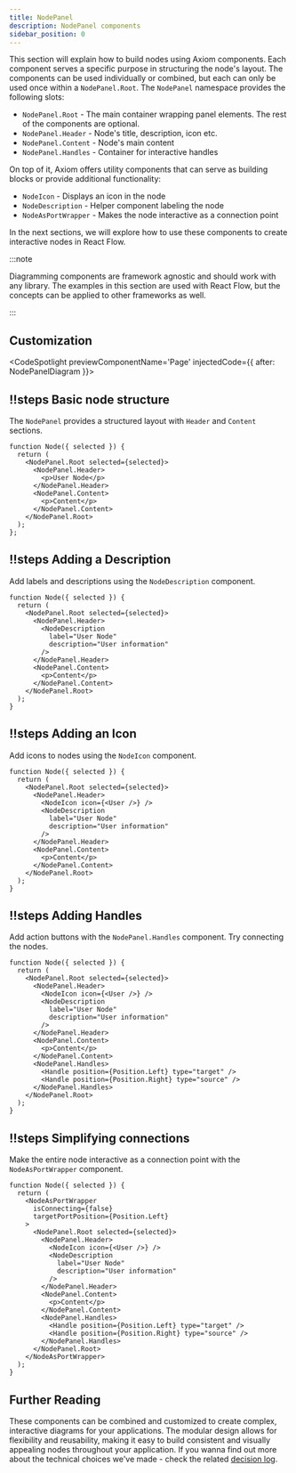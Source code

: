 ```yaml
---
title: NodePanel
description: NodePanel components
sidebar_position: 0
---
```



This section will explain how to build nodes using Axiom components.
Each component serves a specific purpose in structuring the node's layout.
The components can be used individually or combined, but each can only be used once within a `NodePanel.Root`.
The `NodePanel` namespace provides the following slots:

- `NodePanel.Root` - The main container wrapping panel elements. The rest of the components are optional.
- `NodePanel.Header` - Node's title, description, icon etc.
- `NodePanel.Content` - Node's main content
- `NodePanel.Handles` - Container for interactive handles

On top of it, Axiom offers utility components that can serve as building blocks or provide additional functionality:
- `NodeIcon` - Displays an icon in the node
- `NodeDescription` - Helper component labeling the node
- `NodeAsPortWrapper` - Makes the node interactive as a connection point

In the next sections, we will explore how to use these components to create interactive nodes in React Flow.

:::note

Diagramming components are framework agnostic and should work with any library.
The examples in this section are used with React Flow, but the concepts can be applied to other frameworks as well.

:::

## Customization

<CodeSpotlight previewComponentName='Page' injectedCode={{ after: NodePanelDiagram }}>

## !!steps Basic node structure

The `NodePanel` provides a structured layout with `Header` and `Content` sections.

```tsx ! example.ts
function Node({ selected }) {
  return (
    <NodePanel.Root selected={selected}>
      <NodePanel.Header>
        <p>User Node</p>
      </NodePanel.Header>
      <NodePanel.Content>
        <p>Content</p>
      </NodePanel.Content>
    </NodePanel.Root>
  );
};
```

## !!steps Adding a Description

Add labels and descriptions using the `NodeDescription` component.

```tsx ! example.ts
function Node({ selected }) {
  return (
    <NodePanel.Root selected={selected}>
      <NodePanel.Header>
        <NodeDescription 
          label="User Node" 
          description="User information"
        />
      </NodePanel.Header>
      <NodePanel.Content>
        <p>Content</p>
      </NodePanel.Content>
    </NodePanel.Root>
  );
}
```

## !!steps Adding an Icon

Add icons to nodes using the `NodeIcon` component.

```tsx ! example.ts
function Node({ selected }) {
  return (
    <NodePanel.Root selected={selected}>
      <NodePanel.Header>
        <NodeIcon icon={<User />} />
        <NodeDescription 
          label="User Node" 
          description="User information"
        />
      </NodePanel.Header>
      <NodePanel.Content>
        <p>Content</p>
      </NodePanel.Content>
    </NodePanel.Root>
  );
}
```

## !!steps Adding Handles

Add action buttons with the `NodePanel.Handles` component. Try connecting the nodes.

```tsx ! example.ts
function Node({ selected }) {
  return (
    <NodePanel.Root selected={selected}>
      <NodePanel.Header>
        <NodeIcon icon={<User />} />
        <NodeDescription 
          label="User Node" 
          description="User information"
        />
      </NodePanel.Header>
      <NodePanel.Content>
        <p>Content</p>
      </NodePanel.Content>
      <NodePanel.Handles>
        <Handle position={Position.Left} type="target" />
        <Handle position={Position.Right} type="source" />
      </NodePanel.Handles>
    </NodePanel.Root>
  );
}
```

## !!steps Simplifying connections

Make the entire node interactive as a connection point with the `NodeAsPortWrapper` component.

```tsx ! example.ts
function Node({ selected }) {
  return (
    <NodeAsPortWrapper
      isConnecting={false}
      targetPortPosition={Position.Left}
    >
      <NodePanel.Root selected={selected}>
        <NodePanel.Header>
          <NodeIcon icon={<User />} />
          <NodeDescription 
            label="User Node" 
            description="User information"
          />
        </NodePanel.Header>
        <NodePanel.Content>
          <p>Content</p>
        </NodePanel.Content>
        <NodePanel.Handles>
          <Handle position={Position.Left} type="target" />
          <Handle position={Position.Right} type="source" />
        </NodePanel.Handles>
      </NodePanel.Root>
    </NodeAsPortWrapper>
  );
}
```

</CodeSpotlight>

## Further Reading

These components can be combined and customized to create complex, interactive diagrams for your applications. The modular design allows for flexibility and reusability, making it easy to build consistent and visually appealing nodes throughout your application.
If you wanna find out more about the technical choices we've made - check the related [decision log](../../../generated-docs/decision-logs/nodes.decision-log.md).
